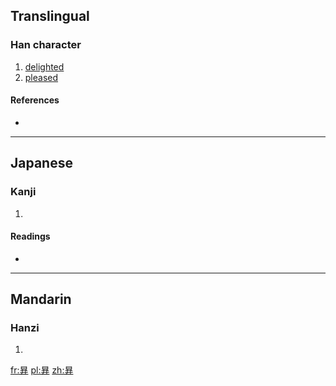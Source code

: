 ==Translingual==

===Han character===
{{Han char|rn=72|rad=日|as=05|sn=9|four=|canj=日戈廿 (AIT)}}

# [[delighted]]
# [[pleased]]

====References====
* {{Han ref|kx=0493.160|dkj=13849|dj=0857.040|hdz=21504.100|uh=662A|ud=26154}}

----

==Japanese==

===Kanji===
{{ja-kanji|grade=|rs=日05}}

# {{defn|Japanese|sort=日05}}

====Readings====
* {{ja-readings|on=[[へん]] (hen), [[べん]] (ben)|kun=[[たのしむさま]] (tanoshimusama), [[あきらか]] (akiraka)}}

----

==Mandarin==

===Hanzi===
{{cmn-hanzi|pin=[[biàn]] ([[bian4]])|wg=pien<sup>4</sup>}}

# {{defn|Mandarin|sort=日05}}

[[fr:昪]]
[[pl:昪]]
[[zh:昪]]